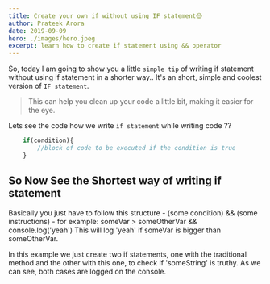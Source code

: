 ```yaml
---
title: Create your own if without using IF statement😎
author: Prateek Arora
date: 2019-09-09
hero: ./images/hero.jpeg
excerpt: learn how to create if statement using && operator
---
```


So, today I am going to show you a little `simple tip` of writing if statement without using if statement in a shorter way.. It's an short, simple and coolest version of `IF statement`.

>This can help you clean up your code a little bit, making it easier for the eye.

Lets see the code how we write `if statement` while writing code ??

```javascript
	if(condition){
		//block of code to be executed if the condition is true
	}
```

## So Now See the Shortest way of writing if statement 

Basically you just have to follow this structure - (some condition) && (some instructions) - for example:  someVar > someOtherVar && console.log('yeah') This will log 'yeah' if someVar is bigger than someOtherVar.

In this example we just create two if statements, one with the traditional method and the other with this one, to check if 'someString' is truthy. As we can see, both cases are logged on the console.